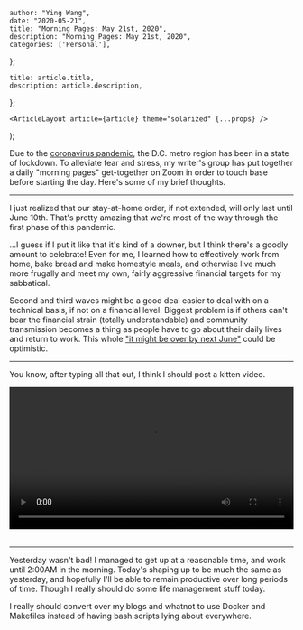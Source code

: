 

    author: "Ying Wang",
    date: "2020-05-21",
    title: "Morning Pages: May 21st, 2020",
    description: "Morning Pages: May 21st, 2020",
    categories: ['Personal'],
};

    title: article.title,
    description: article.description,
};

    <ArticleLayout article={article} theme="solarized" {...props} />
);


Due to the [coronavirus
pandemic](https://en.wikipedia.org/wiki/2019-20_coronavirus_pandemic), the D.C.
metro region has been in a state of lockdown. To alleviate fear and stress, my
writer's group has put together a daily "morning pages" get-together on Zoom in
order to touch base before starting the day. Here's some of my brief thoughts.

---

I just realized that our stay-at-home order, if not extended, will only last
until June 10th. That's pretty amazing that we're most of the way through the
first phase of this pandemic.

...I guess if I put it like that it's kind of a downer, but I think there's a
goodly amount to celebrate! Even for me, I learned how to effectively work from
home, bake bread and make homestyle meals, and otherwise live much more frugally
and meet my own, fairly aggressive financial targets for my sabbatical.

Second and third waves might be a good deal easier to deal with on a technical
basis, if not on a financial level. Biggest problem is if others can't bear the
financial strain (totally understandable) and community transmission becomes a
thing as people have to go about their daily lives and return to work. This
whole ["it might be over by next
June"](https://taskandpurpose.com/news/coronavirus-vaccine-pentagon-memo) could
be optimistic.

---

You know, after typing all that out, I think I should post a kitten video.

<!-- https://stackoverflow.com/a/26276254 -->
<video style="width: 100%; width: -moz-available; width: -webkit-fill-available; width: fill-available; max-width: 100%;" controls>
    <source src="/video/posts/2020/05/21/morning_pages.mp4" type="video/mp4">
    Your browser does not support HTML5 video.
</video>
<br/>
<br/>

---

Yesterday wasn't bad! I managed to get up at a reasonable time, and work until
2:00AM in the morning. Today's shaping up to be much the same as yesterday, and
hopefully I'll be able to remain productive over long periods of time. Though I
really should do some life management stuff today.

I really should convert over my blogs and whatnot to use Docker and Makefiles
instead of having bash scripts lying about everywhere.
